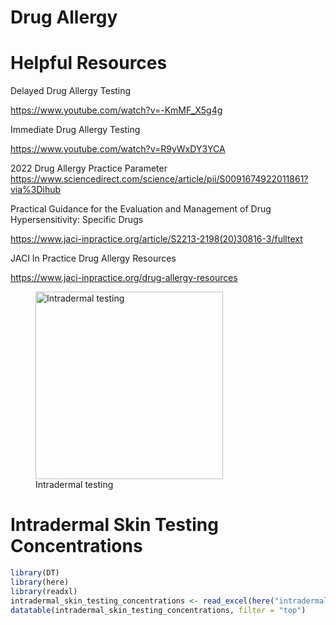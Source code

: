 # Drug Allergy {.unnumbered}

# Helpful Resources

Delayed Drug Allergy Testing

<https://www.youtube.com/watch?v=-KmMF_X5g4g>

Immediate Drug Allergy Testing

<https://www.youtube.com/watch?v=R9yWxDY3YCA>

2022 Drug Allergy Practice Parameter <https://www.sciencedirect.com/science/article/pii/S0091674922011861?via%3Dihub>

Practical Guidance for the Evaluation and Management of Drug Hypersensitivity: Specific Drugs

<https://www.jaci-inpractice.org/article/S2213-2198(20)30816-3/fulltext>

JACI In Practice Drug Allergy Resources

<https://www.jaci-inpractice.org/drug-allergy-resources>

![Intradermal testing](images/drug-allergy/fig-intradermal-testing.png){#fig-intradermal-testing fig-align="center" width=300}

# Intradermal Skin Testing Concentrations

```r
library(DT)
library(here)
library(readxl)
intradermal_skin_testing_concentrations <- read_excel(here("intradermal-skin-testing-concentrations.xlsx"))
datatable(intradermal_skin_testing_concentrations, filter = "top")
```
